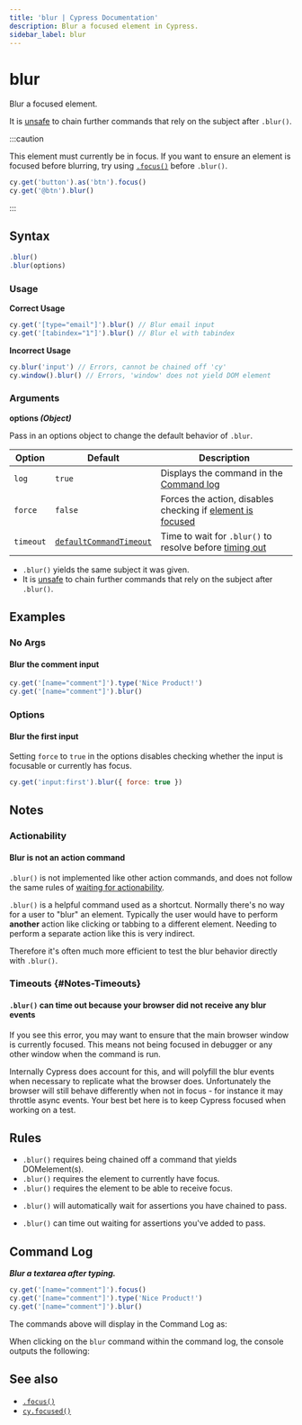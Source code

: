 ```yaml
---
title: 'blur | Cypress Documentation'
description: Blur a focused element in Cypress.
sidebar_label: blur
---
```


<ProductHeading product="app" />

# blur

Blur a focused element.

It is [unsafe](/app/core-concepts/retry-ability#Only-queries-are-retried) to
chain further commands that rely on the subject after `.blur()`.

:::caution

This element must currently be in focus. If you want to ensure an element is
focused before blurring, try using [`.focus()`](/api/commands/focus) before
`.blur()`.

```javascript
cy.get('button').as('btn').focus()
cy.get('@btn').blur()
```

:::

## Syntax

```javascript
.blur()
.blur(options)
```

### Usage

<Icon name="check-circle" color="green" /> **Correct Usage**

```javascript
cy.get('[type="email"]').blur() // Blur email input
cy.get('[tabindex="1"]').blur() // Blur el with tabindex
```

<Icon name="exclamation-triangle" color="red" /> **Incorrect Usage**

```javascript
cy.blur('input') // Errors, cannot be chained off 'cy'
cy.window().blur() // Errors, 'window' does not yield DOM element
```

### Arguments

<Icon name="angle-right" /> **options _(Object)_**

Pass in an options object to change the default behavior of `.blur`.

| Option    | Default                                                           | Description                                                                         |
| --------- | ----------------------------------------------------------------- | ----------------------------------------------------------------------------------- |
| `log`     | `true`                                                            | Displays the command in the [Command log](/app/core-concepts/open-mode#Command-Log) |
| `force`   | `false`                                                           | Forces the action, disables checking if [element is focused](#Requirements)         |
| `timeout` | [`defaultCommandTimeout`](/app/references/configuration#Timeouts) | Time to wait for `.blur()` to resolve before [timing out](#Timeouts)                |

<HeaderYields />

- `.blur()` yields the same subject it was given.
- It is [unsafe](/app/core-concepts/retry-ability#Only-queries-are-retried)
  to chain further commands that rely on the subject after `.blur()`.

## Examples

### No Args

#### Blur the comment input

```javascript
cy.get('[name="comment"]').type('Nice Product!')
cy.get('[name="comment"]').blur()
```

### Options

#### Blur the first input

Setting `force` to `true` in the options disables checking whether the input is
focusable or currently has focus.

```javascript
cy.get('input:first').blur({ force: true })
```

## Notes

### Actionability

#### Blur is not an action command

`.blur()` is not implemented like other action commands, and does not follow the
same rules of
[waiting for actionability](/app/core-concepts/interacting-with-elements).

`.blur()` is a helpful command used as a shortcut. Normally there's no way for a
user to "blur" an element. Typically the user would have to perform **another**
action like clicking or tabbing to a different element. Needing to perform a
separate action like this is very indirect.

Therefore it's often much more efficient to test the blur behavior directly with
`.blur()`.

### Timeouts {#Notes-Timeouts}

#### `.blur()` can time out because your browser did not receive any blur events

If you see this error, you may want to ensure that the main browser window is
currently focused. This means not being focused in debugger or any other window
when the command is run.

Internally Cypress does account for this, and will polyfill the blur events when
necessary to replicate what the browser does. Unfortunately the browser will
still behave differently when not in focus - for instance it may throttle async
events. Your best bet here is to keep Cypress focused when working on a test.

## Rules

<HeaderRequirements />

- `.blur()` requires being chained off a command that yields DOMelement(s).
- `.blur()` requires the element to currently have focus.
- `.blur()` requires the element to be able to receive focus.

<HeaderAssertions />

- `.blur()` will automatically wait for assertions you have chained to pass.

<HeaderTimeouts />

- `.blur()` can time out waiting for assertions you've added to pass.

## Command Log

**_Blur a textarea after typing._**

```javascript
cy.get('[name="comment"]').focus()
cy.get('[name="comment"]').type('Nice Product!')
cy.get('[name="comment"]').blur()
```

The commands above will display in the Command Log as:

<DocsImage
  src="/img/api/blur/blur-input-command-log.png"
  alt="command log for blur"
/>

When clicking on the `blur` command within the command log, the console outputs
the following:

<DocsImage
  src="/img/api/blur/console-showing-blur-command.png"
  alt="console.log for blur"
/>

## See also

- [`.focus()`](/api/commands/focus)
- [`cy.focused()`](/api/commands/focused)
